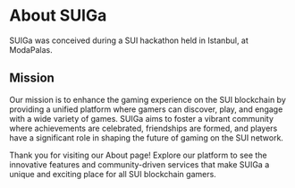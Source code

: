# About SUIGa

SUIGa was conceived during a SUI hackathon held in Istanbul, at ModaPalas.

## Mission

Our mission is to enhance the gaming experience on the SUI blockchain by providing a unified platform where gamers can discover, play, and engage with a wide variety of games. SUIGa aims to foster a vibrant community where achievements are celebrated, friendships are formed, and players have a significant role in shaping the future of gaming on the SUI network.

Thank you for visiting our About page! Explore our platform to see the innovative features and community-driven services that make SUIGa a unique and exciting place for all SUI blockchain gamers.
